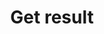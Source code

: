 ---
title: Get result
description: (Deprecated) Prefer the more specific [pre-recorded endpoint](/api-reference/v2/pre-recorded/get).<br/><br/>Get transcription's status, parameters and result.
openapi: GET /v2/transcription/{id}
---